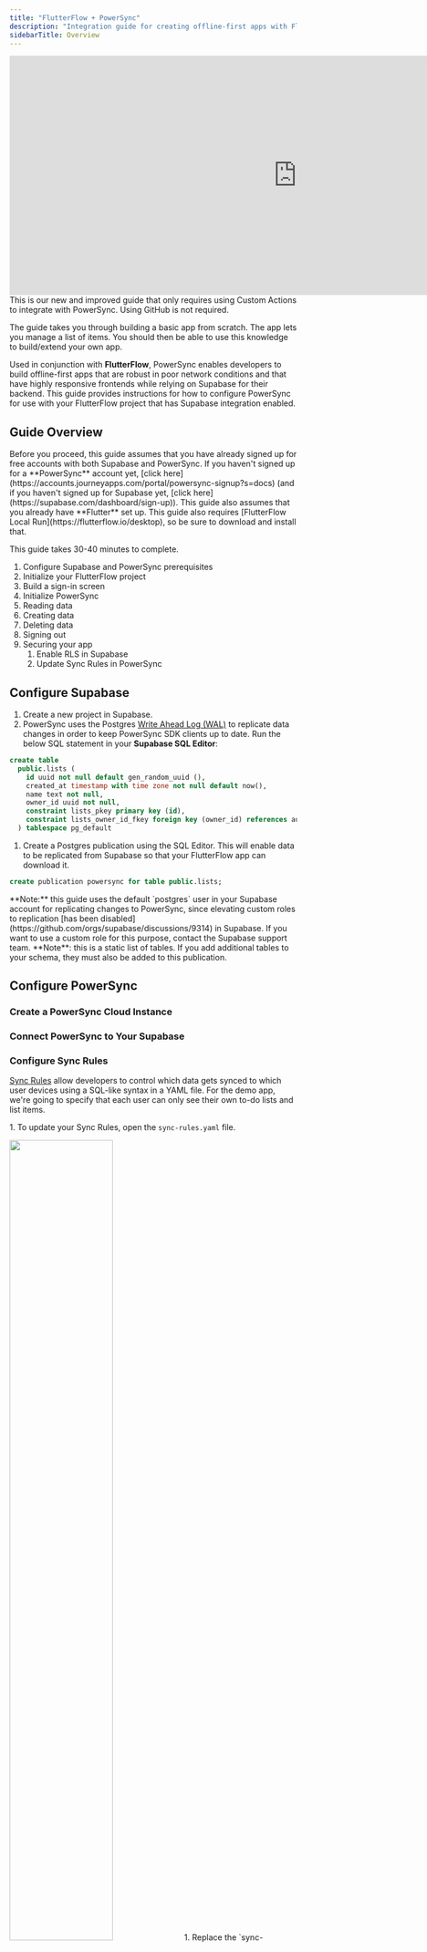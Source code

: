 ```yaml
---
title: "FlutterFlow + PowerSync"
description: "Integration guide for creating offline-first apps with FlutterFlow and PowerSync with Supabase as the backend."
sidebarTitle: Overview
---
```



<Frame caption="Video walkthrough of the integration guide.">
   <iframe width="1005" height="420" src="https://www.youtube.com/embed/eUcBCyPfVok?si=WFPfEp-86Dr_3qh_" title="YouTube video player" frameborder="0" allow="accelerometer; autoplay; clipboard-write; encrypted-media; gyroscope; picture-in-picture; web-share" referrerpolicy="strict-origin-when-cross-origin" allowfullscreen></iframe>
</Frame>

<Info>
This is our new and improved guide that only requires using Custom Actions to integrate with PowerSync. Using GitHub is not required.

The guide takes you through building a basic app from scratch. The app lets you manage a list of items. You should then be able to use this knowledge to build/extend your own app.
</Info>

Used in conjunction with **FlutterFlow**, PowerSync enables developers to build offline-first apps that are robust in poor network conditions and that have highly responsive frontends while relying on Supabase for their backend. This guide provides instructions for how to configure PowerSync for use with your FlutterFlow project that has Supabase integration enabled.

## Guide Overview

<Info>
   Before you proceed, this guide assumes that you have already signed up for free accounts with both Supabase and PowerSync. If you haven't signed up for a **PowerSync** account yet, [click here](https://accounts.journeyapps.com/portal/powersync-signup?s=docs) (and if you haven't signed up for Supabase yet, [click here](https://supabase.com/dashboard/sign-up)). This guide also assumes that you already have **Flutter** set up.

</Info>
<Check>
   This guide also requires [FlutterFlow Local Run](https://flutterflow.io/desktop), so be sure to download and install that.
</Check>

This guide takes 30-40 minutes to complete.

1. Configure Supabase and PowerSync prerequisites
2. Initialize your FlutterFlow project
3. Build a sign-in screen
4. Initialize PowerSync
5. Reading data
6. Creating data
7. Deleting data
8. Signing out
9. Securing your app
   1. Enable RLS in Supabase
   2. Update Sync Rules in PowerSync

## Configure Supabase

1. Create a new project in Supabase.
2. PowerSync uses the Postgres [Write Ahead Log (WAL)](https://www.postgresql.org/docs/current/wal-intro.html) to replicate data changes in order to keep PowerSync SDK clients up to date.
Run the below SQL statement in your **Supabase SQL Editor**:

```sql
create table
  public.lists (
    id uuid not null default gen_random_uuid (),
    created_at timestamp with time zone not null default now(),
    name text not null,
    owner_id uuid not null,
    constraint lists_pkey primary key (id),
    constraint lists_owner_id_fkey foreign key (owner_id) references auth.users (id) on delete cascade
  ) tablespace pg_default
```

1. Create a Postgres publication using the SQL Editor. This will enable data to be replicated from Supabase so that your FlutterFlow app can download it.

```sql
create publication powersync for table public.lists;
```

<Info>
   **Note:** this guide uses the default `postgres` user in your Supabase account for replicating changes to PowerSync, since elevating custom roles to replication [has been disabled](https://github.com/orgs/supabase/discussions/9314) in Supabase. If you want to use a custom role for this purpose, contact the Supabase support team.
</Info>

<Note>
   **Note**: this is a static list of tables. If you add additional tables to your schema, they must also be added to this publication.
</Note>

## Configure PowerSync

### Create a PowerSync Cloud Instance
<CreateCloudInstance />

### Connect PowerSync to Your Supabase
<SupabaseConnection />

### Configure Sync Rules

[Sync Rules](/usage/sync-rules) allow developers to control which data gets synced to which user devices using a SQL-like syntax in a YAML file. For the demo app, we're going to specify that each user can only see their own to-do lists and list items.

1\. To update your Sync Rules, open the `sync-rules.yaml` file.

<Frame>
  <img src="/images/integration-22.avif" width="60%"/>
</Frame>
1. Replace the `sync-rules.yaml` file's contents with the below:

```yaml This will sync the entire table to all users - we will refine this later
bucket_definitions:
    global:
        data:
            - SELECT * FROM lists
```

For additional information on PowerSync's Sync Rules, refer to the [Sync Rules](/usage/sync-rules) documentation.

If you're wondering how Sync Rules relate to Supabase Postgres [RLS](https://supabase.com/docs/guides/auth/row-level-security), see [this subsection](/integration-guides/supabase-+-powersync/rls-and-sync-rules).

## Initialize Your FlutterFlow Project

1. Create a new Blank app, give it a name, and disable Firebase.
2. Under **"App Settings" -> "Integrations"**, enable Supabase. Enter your **"API URL"** and **"Anon Key"** and click **"Get Schema".**
3. Under **"App Values" -> "Constants"**, click **"Add App Constant".**
   1. For **Constant Name**, enter `PowerSyncUrl`.
   2. For **Constant Value**, copy and paste your instance URL from the PowerSync Dashboard:

<Frame>
  <img src="/images/integration-23.png" width="60%"/>
</Frame>

You should now see this under App Constants:

<Frame>
  <img src="/images/integration-24.avif"/>
</Frame>

## Build A Sign-In Screen

1. Under Pages, click **"Add Page, Component or Flow".**
<Frame>
  <img src="/images/integration-25.avif"/>
</Frame>
2. Select the Auth1 template and name the page "Login".
3. Delete the _Sign Up_, _Forgot Password_ and _Social Login_ buttons — we will only be supporting Login for this demo app.
<Frame>
  <img src="/images/integration-26.avif"/>
</Frame>
4. Under **"App Settings" -> "App Settings" -> "Authentication"**:
   1. Enable Authentication.
   2. Set Supabase as the Authentication Type.
   3. Set the Login page you just created as the Entry Page.
   4. Set HomePage as the Logged In Page:
<Frame>
  <img src="/images/integration-27.avif"/>
</Frame>
5. In your Supabase Dashboard, under **"Authentication"**, click on **"Add User" -> "Create new user"** and create a user for yourself to test with:
<Frame>
  <img src="/images/integration-28.png" width="60%"/>
</Frame>
6. Launch your app on a physical or simulator device:
<Frame caption="Click on Test">
  <img src="/images/integration-29.avif"/>
</Frame>

<Info>
   **Checkpoint:** you should now be able to log into the app using the Supabase user account you just created. After logging in you should see a blank screen.
</Info>

For once, a blank screen means success:
<img src="/images/integration-30.avif" width="30%"/>

## Initialize PowerSync

1. Click on **"Custom Code" -> "Add" -> "Action".**
2. Name the Custom Action `initpowersync`.
   1. **NOTE:** use all lowercase for this Custom Action is important due to naming conversion that FF performs behind the scenes.
3. Copy and paste the custom action code from here:[https://github.com/powersync-ja/powersync-flutterflow-template/blob/flutterflow/lib/custom\_code/actions/initpowersync.dart](https://github.com/powersync-ja/powersync-flutterflow-template/blob/flutterflow/lib/custom_code/actions/initpowersync.dart)
4. Import your schema:
   1. On the PowerSync Dashboard, right-click on your instance and select **"Generate Client-Side Schema"** and select Dart as the language.
   <Frame>
      <img src="/images/integration-31.avif"/>
   </Frame>
   2. Paste this into your Custom Action code on line 27 after the equals sign.
   3. Due to a limitation in FF, you now need to prefix each instance of `Schema`, `Column` and `Table` with `powersync`.
   4. Your custom action schema definition should now look like this:
   <Frame>
      <img src="/images/integration-32.avif"/>
   </Frame>
5. Under **"Action Settings"** on the right, add this dependency into "Pubspec Dependencies": `powersync: ^1.8.4`
   1. FlutterFlow imports and old version of sqflite by default and it's not possible to remove it, so you also need to add this dependency: `sqflite: ^2.3.3`
   2. Your dependencies should now look as follows:

<Frame>
   <img src="/images/Screenshot 2024-10-07 at 16.36.10.png" width="60%"/>
</Frame>

1. Save your new custom action
2. Still in Custom Actions, under **"Custom Files"** click on `main.dart` and set your new Custom Action as a Final Action and click Save.
<Frame>
   <img src="/images/integration-34.avif"/>
</Frame>

<Info>
**Checkpoint:** You should now be able to validate that PowerSync is initializing correctly by taking these steps:

1. Stop any running simulator app sessions
2. Restart the app by clicking "Test", and sign in
3. Click on "Open Device Logs"
4. You should see this kind of log message:

```
flutter: [PowerSync] FINE: 2024-04-16 13:47:52.259974: Credentials: PowerSyncCredentials

flutter: [PowerSync] FINE: 2024-04-16 13:47:52.607802: Applied checkpoint 2
```
</Info>


## Reading Data

We will now create our first UI and bind it to the data in the local SQLite database on the device.

### Create a Custom Action to Stream all Lists

<Info>
   For watched (realtime) queries in FlutterFlow, you need 2x Custom Actions per table. For delete, update and insert queries you only need 1x Custom Action. We are working to see if we can aleviate this constraint.
</Info>

1. Create a new Custom Action and call it `watchLists` and paste the below code:

```dart
// Automatic FlutterFlow imports
import '/backend/supabase/supabase.dart';
import '/flutter_flow/flutter_flow_theme.dart';
import '/flutter_flow/flutter_flow_util.dart';
import '/custom_code/actions/index.dart'; // Imports other custom actions
import '/flutter_flow/custom_functions.dart'; // Imports custom functions
import 'package:flutter/material.dart';
// Begin custom action code
// DO NOT REMOVE OR MODIFY THE CODE ABOVE!

import 'package:powersync/powersync.dart' as powersync;
import '/custom_code/actions/initpowersync.dart';
import 'package:supabase_flutter/supabase_flutter.dart';
import 'dart:async';

Future<void> watchLists(
    Future Function(List<ListsRow>? result) callback) async {
  var stream = db.watch('SELECT * FROM lists');
  listsSubscription?.cancel(); //it's important to clean up any existing subscriptions otherwise app performance will degrade
  listsSubscription = stream.listen((data) {
    callback(
        data.map((json) => ListsRow(Map<String, dynamic>.from(json))).toList());
  });
}
```

2. Hit Save and click "Yes" on the popup to set the Action Arguments for you:
<Frame>
   <img src="/images/integration-35.avif"/>
</Frame>
3. Your Action Arguments should now look as follows:
<Frame>
   <img src="/images/integration-36.png" width="60%"/>
</Frame>
4. Create the second Custom Action called `getLists` and paste the following code into it:

```dart
// Automatic FlutterFlow imports
import '/backend/supabase/supabase.dart';
import '/flutter_flow/flutter_flow_theme.dart';
import '/flutter_flow/flutter_flow_util.dart';
import '/custom_code/actions/index.dart'; // Imports other custom actions
import '/flutter_flow/custom_functions.dart'; // Imports custom functions
import 'package:flutter/material.dart';
// Begin custom action code
// DO NOT REMOVE OR MODIFY THE CODE ABOVE!

import 'package:powersync/powersync.dart' as powersync;
import '/custom_code/actions/initpowersync.dart';
import 'package:supabase_flutter/supabase_flutter.dart';

Future<List<ListsRow>?> getLists(List<ListsRow>? results) async {
  return results;
}
```
1. Hit Save and click "Yes" on the popup to set the Action Arguments for you:
<Frame>
   <img src="/images/integration-37.avif"/>
</Frame>
2. Your Action Arguments should now look as follows:
<Frame>
   <img src="/images/integration-38.png" width="60%"/>
</Frame>
3. On the HomePage page, you will create a placeholder Page State variable required for the next step.
   1. Click on State Management.
   2. Add a dummy variable called "notused" or similar and click Confirm:

<Frame>
   <img src="/images/integration-39.png"/>
</Frame>
4. Still on the HomePage page, select Actions and open **"Action Flow Editor".**
   1. Add the `watchLists` Custom Action.
   2. Click "Open" to edit the `callback` Argument for `watchLists`.
   3. Add the `getLists` Custom Action and set the `results` Action Argument to `result` and click **"Confirm":**
<Frame>
   <img src="/images/integration-40.avif"/>
</Frame>
   4. Set the **"Action Output Variable Name"** to `allLists` and you should now see this:
<Frame>
   <img src="/images/integration-41.png" width="60%"/>
</Frame>
   5. Add a second action to the chain, and set it to **"Update Page State"** and "**Rebuild Current Page"**. This is to ensure the page gets redrawn when the database updates. Your callback action should now look like this:
<Frame>
   <img src="/images/integration-42.avif"/>
</Frame>
   6. Click "Close" to exit the Action Flow Editor.
7. In the UI Builder on the HomePage page, add a ListView component and add a ListTile inside the ListView.
8. On the ListView component, click **"Generate Dynamic Children"**. Enter a variable name of `boundLists` and set its value to `allLists` (no further changes). Click Save.
9. On the ListTile component, set the Title field to **"Set from Variable"** and then get the `name` field from the `boundLists` variable:

<Frame>
   <img src="/images/integration-43.avif"/>
</Frame>

10. Do the same for the Subtitle field of the ListTile component, and set it to `created_at`.
11. Hot reload your app and the screen will still be blank. This is because the `lists` table is empty in Supabase. Create a test row in the table by clicking on **"Insert" -> "Insert Row"** in your Supabase Table Editor.
   1. Leave `id` and `created_at` blank.
   2. Enter a name such as "Test from Supabase".
   3. Click "Select Record" for `owner_id` and select your test user.

<Info>
Checkpoint: you should now see your single test row magically appear in your app

<Frame>
   <img src="/images/integration-44.avif"/>
</Frame>
</Info>

## Creating Data

You will now update the app so that we can capture new list entries.

1. Create a new Custom Action called `createListItem` and paste the following code:

```dart
// Automatic FlutterFlow imports
import '/backend/supabase/supabase.dart';
import '/flutter_flow/flutter_flow_theme.dart';
import '/flutter_flow/flutter_flow_util.dart';
import '/custom_code/actions/index.dart'; // Imports other custom actions
import '/flutter_flow/custom_functions.dart'; // Imports custom functions
import 'package:flutter/material.dart';
// Begin custom action code
// DO NOT REMOVE OR MODIFY THE CODE ABOVE!

// Set your action name, define your arguments and return parameter,
// and then add the boilerplate code using the green button on the right!
import 'package:powersync/powersync.dart' as powersync;
import '/custom_code/actions/initpowersync.dart';
import 'package:supabase_flutter/supabase_flutter.dart';

Future createListItem(String name) async {
  var supaUserId = await Supabase.instance.client.auth.currentUser?.id;

  final results = await db.execute('''
      INSERT INTO
        lists(id, created_at, name, owner_id)
        VALUES(uuid(), datetime(), ?, ?)
      ''', [name, supaUserId]);
}
```

1. Hit Save and click "Yes" on the popup to set the Action Arguments for you:
<Frame>
   <img src="/images/integration-45.avif"/>
</Frame>
2. There should now be one argument for the Custom Action called `name` of type String and not nullable.
3. In the Widget Tree view, select the HomePage page and navigate to State Management.
4. Create a new State Field called `fabClicked` and set the type to boolean and toggle the **"Initial Field Value"** toggle twice to initialize the field to false.
5. <Frame>
      <img src="/images/integration-46.png" width="60%"/>
   </Frame>
6. In the Widget Tree view, drop a Floating Action Button (FAB) onto the page.
7. Click on the FAB and Open the Action Flow Editor.
8. Add an action to Update Page State.
9. Set the `fabClicked` value to `true` and click Close.
<Frame>
   <img src="/images/integration-47.avif"/>
</Frame>
10. On the Widget Palette again, add a Container child to the Column Widget.
   1. Now add a Column Widget to this Container.
   2. Add a TextField and a Button to this Column Widget.
   3. Your homepage layout should now look like this:
<Frame>
   <img src="/images/integration-48.avif"/>
</Frame>
11. Set the Container and TextField widgets to have a width of 100%.
12. Click on the Container and enable Conditional Visibility for `fabClicked`.
<Frame>
   <img src="/images/integration-49.avif"/>
</Frame>
13. Change the Button text to "Add".
14. Open the Action Flow Editor for the Add button:
   1. Add a Custom Action call to `createListItem`.
   2. Set the "name" Argument to Widget State -> TextField 1.
   3. Chain another Action of "Clear Text Fields / PIN Codes" to clear the TextField\_1 field.
   4. Chain another Action to Update Page State and set `fabClicked` to false.
   5. Your Action Editor should now look like this:
<Frame>
   <img src="/images/integration-50.avif"/>
</Frame>

<Info>
   **Checkpoint:** you should now be able hot reload your app, click on the FAB button and the TextField should appear. Enter a name and click Add. The new row should appear in the ListView and the TextField should be hidden again.
</Info>
## Deleting Data

In this section we will add the ability to swipe on a ListTile to delete it.

1. Create a new Custom Action called `deleteListItem` and paste the below code:

```dart
// Automatic FlutterFlow imports
import '/backend/supabase/supabase.dart';
import '/flutter_flow/flutter_flow_theme.dart';
import '/flutter_flow/flutter_flow_util.dart';
import '/custom_code/actions/index.dart'; // Imports other custom actions
import '/flutter_flow/custom_functions.dart'; // Imports custom functions
import 'package:flutter/material.dart';
// Begin custom action code
// DO NOT REMOVE OR MODIFY THE CODE ABOVE!

import 'package:powersync/powersync.dart' as powersync;
import '/custom_code/actions/initpowersync.dart';
import 'package:supabase_flutter/supabase_flutter.dart';

Future deleteListItem(ListsRow row) async {
  await db.execute('DELETE FROM lists WHERE id = ?', [row.id]);
}
```

1. Hit Save and click "Yes" on the popup to set the Action Arguments for you:
<Frame>
   <img src="/images/integration-51.avif"/>
</Frame>
2. The Custom Action Arguments should now look as follows:
<Frame>
   <img src="/images/integration-52.avif"/>
</Frame>
3. In the Widget Tree select the ListTile and enable Slidable.
4. Select the SlidableActionWidget from the Widget Tree and set the values to the following:
<Frame>
   <img src="/images/integration-53.avif"/>
</Frame>
5. Click on Action Editor and click Add Action, passing in `boundLists` to `deleteListItem` as follows:
<Frame>
   <img src="/images/integration-55.avif"/>
</Frame>

<Info>
   **Checkpoint:** Stop and relaunch the app (Hot Reload won't work after adding the slidable package) and you should be able to swipe on items to delete them. Note that they are also magically deleted from Supabase!
</Info>

## Updating Data

In this section we will add the ability to update a list item. It entails:

* A custom action to handle updating the data
* Setting and using state fields to show/hide UI dynamically and reference the list item to edit
* A button to edit a list item (set up similar to the Delete button in the previous section)
* UI to enter and save the new item name (set up similar to the Create functionality we covered earlier)
1. Create a new Custom Action called `updateListItem` and paste the below code:

```dart
// Automatic FlutterFlow imports
import '/backend/supabase/supabase.dart';
import '/flutter_flow/flutter_flow_theme.dart';
import '/flutter_flow/flutter_flow_util.dart';
import '/custom_code/actions/index.dart'; // Imports other custom actions
import '/flutter_flow/custom_functions.dart'; // Imports custom functions
import 'package:flutter/material.dart';
// Begin custom action code
// DO NOT REMOVE OR MODIFY THE CODE ABOVE!

// Set your action name, define your arguments and return parameter,
// and then add the boilerplate code using the green button on the right!
import 'package:powersync/powersync.dart' as powersync;
import '/custom_code/actions/initpowersync.dart';
import 'package:supabase_flutter/supabase_flutter.dart';

Future updateListItem(String name, ListsRow row) async {
  await db.execute('UPDATE lists SET name = ? WHERE id = ?', [name, row.id]);
}

```

1. Hit Save and click "Yes" on the popup to set the Action Arguments for you:
<Frame>
   <img src="/images/integration-56.avif"/>
</Frame>

1. The Custom Action Arguments should now look as follows:

<Frame>
   <img src="/images/integration-57.avif"/>
</Frame>

1. In the Widget Tree view, select the HomePage page and navigate to State Management.
2. Create a new State Field called `editClicked`, set the type to Boolean and toggle the **"Initial Field Value"** toggle twice to initialize the field to false.
3. Create another new State Field called `listItemIndex`, set the type to Integer. Click Confirm.
<Frame>
   <img src="/images/integration-58.avif"/>
</Frame>
4. In the Widget Tree select the ListTile.
5. Under Slidable Properties click Add Action.
6. Select the new SlidableActionWidget from the Widget Tree and set its properties to the following:
<Frame>
   <img src="/images/integration-59.png" width="60%"/>
</Frame>
7. Open the Action Flow Editor.
8. Add an action to Update Page State.
9. Add Field: Set the `editClicked` value to `true`.
10. Add Field: Set the value of `listItemIndex` to the "Index in List" of the `boundLists` Item and click Close.

<Frame>
   <img src="/images/integration-60.avif"/>
</Frame>
1. Chain another Action to "Set Form Field" -> TextField\_2\. This will initialize the text field to the current list item's name.
   1. Set the variable to the boundLists Item
   2. Under Available Options, select "Get Row Field"
   3. Under Supabase Row Field, select "name"
   4. Your action should look like this:
<Frame>
   <img src="/images/integration-61.avif"/>
</Frame>
2. On the Widget Palette again, add a Container child to the Column Widget.
   1. Now add a Column Widget to this Container.
   2. Add a TextField and a Button to this Column Widget.
   3. Your homepage layout should now look like this:
<Frame>
   <img src="/images/integration-62.png" width="60%" />
</Frame>
3. Set the Container and TextField widgets to have a width of 100%.
4. Click on the Container and enable Conditional Visibility for `editClicked`.
<Frame>
   <img src="/images/integration-63.avif"/>
</Frame>
5. Change the Button text to "Save"
6. Open the Action Flow Editor for the Save button.
   1. Add a Custom Action call to `updateListItem`.
   2. Set the "name" Argument to Widget State -> TextField 2.
   3. Set the "row" Argument:
         1. Select Action Outputs -> allLists.
         2. Under Available Options select "Item at Index".
         3. Under List Index Options select "Specific Index".
         4. Set the Index value to the `listItemIndex` Page State variable
<Frame>
   <img src="/images/integration-64.avif"/>
</Frame>
         5. Click Confirm
   4. Chain another Action of "Clear Text Fields / PIN Codes" to clear the TextField\_2 field.
   5. Chain another Action to "Update Page State".
   6. Add Field: Set `editClicked` to false.
   7. Add Field: Set `listItemIndex` to Reset Value.
   8. Your Action Editor should now look like this:
<Frame>
   <img src="/images/integration-65.avif"/>
</Frame>
7. Close the Action Flow Editor.

<Info>
   **Checkpoint:** you should now be able hot reload your app, slide on an item to edit it. Enter the new item name into the text field that appears, and hit Save. The update should then reflect in Supabase.
</Info>

## Signing Out

1. Create a new Custom Action called `signOut` without Arguments or Return Values and paste the below code:

```dart
// Automatic FlutterFlow imports
import '/backend/supabase/supabase.dart';
import '/flutter_flow/flutter_flow_theme.dart';
import '/flutter_flow/flutter_flow_util.dart';
import '/custom_code/actions/index.dart'; // Imports other custom actions
import '/flutter_flow/custom_functions.dart'; // Imports custom functions
import 'package:flutter/material.dart';
// Begin custom action code
// DO NOT REMOVE OR MODIFY THE CODE ABOVE!

// Set your action name, define your arguments and return parameter,
// and then add the boilerplate code using the green button on the right!
import 'package:powersync/powersync.dart' as powersync;
import '/custom_code/actions/initpowersync.dart';

Future signOut() async {
  listsSubscription?.cancel(); //close any open subscriptions from watch() queries
  await db.disconnectAndClear();
}
```

1. Click Save Action.
2. In the Widget Tree, drag a Button onto the right of your App Bar.
3. Rename the button text to "Sign Out".
4. Open Action Editor and click Open to launch the editor.
5. Add a call to the `signOut`Custom Action.
6. Chain another call to Auth -> Log Out:
<Frame>
   <img src="/images/integration-66.avif"/>
</Frame>
7. Click Close

<Info>
   **Checkpoint:** You should now be able to hot reload your app and sign out and in again.
</Info>

## Securing Your App

PowerSync's [Sync Rules](/usage/sync-rules) and Supabase's support for [Row Level Security (RLS)](https://supabase.com/docs/guides/auth/row-level-security) can be used in conjunction. Here are some high level similarities and differences:

* RLS should be used as the authoritative set of security rules applied to your users' CRUD operations that reach Postgres.
* Sync Rules are only applied for data that is to be downloaded to clients — they do not apply to uploaded data.
   * Sync Rules can typically be considered to be complementary to RLS, and will generally mirror your RLS setup.

### Enable RLS in Supabase

Run the below in your Supabase console to ensure that only list owners can perform actions on the lists table where `owner_id` matches their user id:

```sql
alter table public.lists
  enable row level security;

create policy "owned lists" on public.lists for ALL using (
  auth.uid() = owner_id
)
```

### Update Sync Rules

Currently all lists are synced to all users, regardless of who the owner of the list is. You will now update this so that only a user's lists are synced to their device:

1. Navigate to the [PowerSync Dashboard](/usage/tools/powersync-dashboard) and open your `sync-rules.yaml` file.
2. Delete the existing content and paste the below contents:

```yaml
bucket_definitions:
  user_lists:
    parameters: select request.user_id() as user_id
    data:
      - select * from lists where owner_id = bucket.user_id
```

1. Click on **"Validate".**
2. Click on **"Deploy sync rules".**
3. Wait for the deploy to complete.

<Info>
   **Checkpoint:** Your app should continue running seamlessly as before.
</Info>

## Known Issues, Limitations and Gotchas

Below is a list of known issues and limitations.

1. It's not currently possible to use the FlutterFlow Web Editor to test your app due to limitations with FlutterFlow.
2. When trying to compile any of the PowerSync Custom Actions, you will see errors — these can be safely ignored:
<Frame>
   <img src="/images/integration-67.png" width="60%" />
</Frame>
<Frame>
   <img src="/images/integration-69.png" width="60%" />
</Frame>
3. Using `watch()` queries creates a [StreamSubscription](https://api.flutter.dev/flutter/dart-async/StreamSubscription-class.html) and it's important to regularly call `.cancel()` on these to avoid multiple subscriptions for the same query running.
4. Deploying to the Apple App Store currently requires some workarounds due to limitations in FlutterFlow:
   1. Download the code from FlutterFlow
   2. Open the `Podfile` located in the `ios/`directory
   3. The following option in the `Podfile` needs to be updated from `use_frameworks! :linkage => :static` to `use_frameworks!` (remove everything after the exclamation sign)
   4. After removing that option, clean the build folder and build the project again.
   5. You should now be able to submit to the App Store
5. Exporting the code from FlutterFlow using the "Download Code" action in FlutterFlow requires the same workaround listed in 4\. above.
6. Other common issues and troubleshooting techniques are documented here: [Troubleshooting](/resources/troubleshooting)
